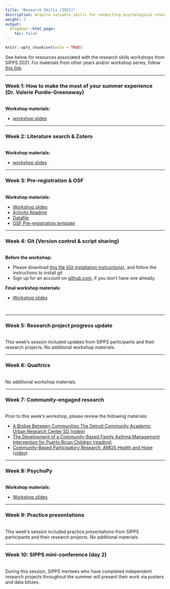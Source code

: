 ```yaml
---
title: "Research Skills (2021)"
description: Acquire valuable skills for conducting psychological research, from conducting literature reviews to developing your research question(s) to sharing your results with peers.
weight: 3
output:
  blogdown::html_page:
    toc: false
---
```


```r
knitr::opts_chunk$set(echo = TRUE)
```

See below for resources associated with the research skills workshops from SIPPS 2021. For materials from other years and/or workshop series, follow [this link](/workshops).

<hr>

### Week 1: How to make the most of your summer experience (Dr. Valerie Purdie-Greenaway)
<br>
**Workshop materials:**
<ul>
<li><a href="/workshop_files/2021/research-skills/SummerExp-VGP.pdf" download>workshop slides</a>
</ul>

<hr>

### Week 2: Literature search & Zotero
<br>
**Workshop materials:**
<ul>
<li><a href="/workshop_files/2021/research-skills/LitSearch-AV.pdf" download>workshop slides</a>
</ul>

<hr>

### Week 3: Pre-registration & OSF
<br>
**Workshop materials:**
<ul>
<li><a href="/workshop_files/2021/research-skills/Prereg_OSF/PreReg_OSF_slides.pdf" download>Workshop slides</a>
<li><a href="/workshop_files/2021/research-skills/Prereg_OSF/readMe_preRegWorkshop.docx" download>Activity Readme</a>
<li><a href="/workshop_files/2021/research-skills/Prereg_OSF/modifedAffect.csv" download>Datafile</a>
<li><a href="/workshop_files/2021/research-skills/Prereg_OSF/OSF_Prereg_Template.docx" download>OSF Pre-registration template</a>
</ul>

<hr>

### Week 4: Git (Version control & script sharing)
<br>
**Before the workshop:**
<ul>
<li> Please download <a href="/workshop_files/2021/research-skills/Git_installation_instructions.docx" download>this file (Git installation instructions)</a>, and follow the instructions to install git
<li> Sign up for an account on <a href="http://github.com/">github.com</a>, if you don't have one already.
</ul>

**Final workshop materials:**
<ul>
<li><a href="/workshop_files/2021/research-skills/git.pptx" download>Workshop slides</a>
</ul>
<br>

<hr>

### Week 5: Research project progress update
<br>
This week's session included updates from SIPPS participants and their research projects. No additional workshop materials.

<hr>

### Week 6: Qualtrics
<br>
No additional workshop materials.

<hr>

### Week 7: Community-engaged research
<br>
Prior to this week's workshop, please review the following materials:
<ul>
<li>[A Bridge Between Communities The Detroit Community Academic Urban Research Center SD (video)](https://youtu.be/P64TPPZyhhQ){target="_blank"}
<li>[The Development of a Community-Based Family Asthma Management Intervention for Puerto Rican Children (reading)](/workshop_files/2021/research-skills/CommunityBasedAsthmaInterv.pdf){target="_blank"}
<li>[Community-Based Participatory Research: AMOS Health and Hope (video)](https://youtu.be/vPzz-E-61xc){target="_blank"}
</ul>

<hr>

### Week 8: PsychoPy
<br>
**Workshop materials:**
<ul>
<li><a href="/workshop_files/2021/research-skills/PsychoPyPresentation.pdf" download>Workshop slides</a>
</ul>

<hr>

### Week 9: Practice presentations
<br>
This week's session included practice presentations from SIPPS participants and their research projects. No additional materials.

<hr>

### Week 10: SIPPS mini-conference (day 2)
<br>
During this session, SIPPS mentees who have completed independent research projects throughout the summer will present their work via posters and data blitzes.